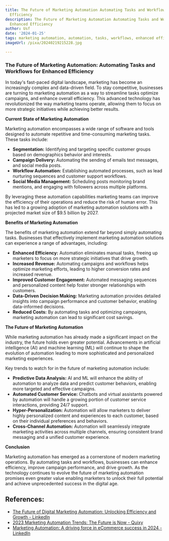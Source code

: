 ```yaml
---
title: The Future of Marketing Automation Automating Tasks and Workflows for Enhanced
  Efficiency
description: The Future of Marketing Automation Automating Tasks and Workflows for
  Enhanced Efficiency
author: Usf
date: '2024-01-25'
tags: marketing automation, automation, tasks, workflows, enhanced efficiency
imageUrl: /pixa/20240219215228.jpg

---
```

### The Future  of  Marketing Automation: Automating Tasks and Workflows  for Enhanced Efficiency

In today's fast-paced digital  landscape, marketing has become an increasingly complex  and data-driven field. To stay competitive,  businesses are turning to marketing automation as a way to streamline tasks optimize campaigns, and enhance overall efficiency. This  advanced technology  has revolutionized the way marketing teams operate, allowing them to focus on  more strategic initiatives while achieving better results.

**Current State of Marketing Automation**

Marketing automation encompasses a wide range of software  and  tools designed to automate repetitive and time-consuming marketing tasks.  These tasks include:

* **Segmentation:** Identifying and  targeting specific customer groups based on demographics behavior  and  interests.
*  **Campaign Delivery:** Automating the sending of emails text messages, and social media posts.
* **Workflow Automation:** Establishing automated processes, such as lead nurturing sequences and customer support workflows.
* **Social Media Management:** Scheduling posts monitoring brand mentions, and engaging with followers across multiple platforms.

By leveraging these automation capabilities marketing teams can  improve the  efficiency of their operations and reduce the risk of human error. This has led to a  growing adoption of marketing automation solutions with a projected market size of $9.5 billion by 2027.

**Benefits  of Marketing Automation**

The  benefits of marketing automation extend far beyond  simply automating  tasks. Businesses that effectively implement marketing automation solutions  can experience a range of advantages, including:

* **Enhanced Efficiency:** Automation eliminates manual tasks, freeing up marketers to focus on more strategic initiatives that drive growth.
*  **Increased Revenue:** Automating campaigns and workflows helps optimize marketing efforts, leading to  higher conversion rates and increased revenue.
* **Improved Customer Engagement:** Automated messaging sequences and personalized content help foster stronger relationships with customers.
* **Data-Driven  Decision Making:**  Marketing automation  provides detailed insights into campaign performance and customer  behavior, enabling data-informed decisions.
*  **Reduced Costs:** By automating tasks and optimizing campaigns, marketing automation can lead to significant cost savings.

**The Future of Marketing Automation**

While marketing  automation has already made a significant impact on the industry, the  future holds even greater potential. Advancements in artificial intelligence (AI) and machine learning (ML) will continue to shape the  evolution  of automation leading to more sophisticated and personalized marketing  experiences.

Key trends to watch  for in the future of marketing automation include:

* **Predictive Data Analysis:** AI and ML will enhance  the ability of automation  to analyze data and predict  customer behaviors, enabling more targeted and effective campaigns.
*  **Automated Customer Service:** Chatbots and virtual assistants powered  by automation will handle a growing portion of customer service interactions, providing 24/7 support.
* **Hyper-Personalization:** Automation will allow marketers to deliver highly personalized content and experiences to each customer, based on their individual preferences and behaviors.
* **Cross-Channel Automation:** Automation will seamlessly integrate  marketing activities across multiple channels, ensuring consistent brand messaging and a unified customer experience.

**Conclusion**

Marketing automation has  emerged as a cornerstone of modern  marketing operations. By automating tasks and workflows,  businesses can enhance  efficiency, improve campaign performance, and  drive growth. As the technology continues to evolve  the future of marketing automation promises even greater  value enabling marketers to unlock their full potential and achieve unprecedented success in the digital age.

## References:
- [The Future of Digital Marketing Automation: Unlocking Efficiency and Growth - LinkedIn](https://www.linkedin.com/pulse/future-digital-marketing-automation-unlocking-efficiency?trk=public_post_main-feed-card_feed-article-content)
- [2023 Marketing Automation Trends: The Future is Now - Quixy](https://quixy.com/blog/marketing-automation-trends/)
- [Marketing Automation: A driving force in eCommerce success in 2024 - LinkedIn](https://www.linkedin.com/pulse/marketing-automation-driving-force-ecommerce-success-2024-fwlzc)
